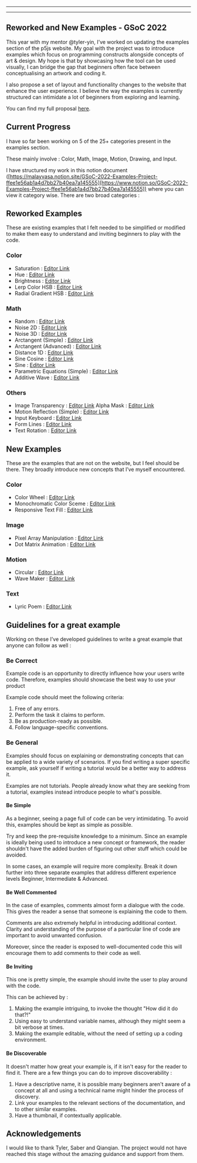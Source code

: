 
---

---
## Reworked and New Examples - GSoC 2022

This year with my mentor @tyler-yin, I’ve worked on updating the examples section of the p5js website. My goal with the project was to introduce examples which focus on programming constructs alongside concepts of art & design. My hope is that by showcasing how the tool can be used visually, I can bridge the gap that beginners often face between conceptualising an artwork and coding it.

I also propose a set of layout and functionality changes to the website that enhance the user experience. I believe the way the examples is currently structured can intimidate a lot of beginners from exploring and learning. 

You can find my full proposal [here](https://summerofcode.withgoogle.com/media/user/bad5e07f0969/proposal/gAAAAABjD1624v_zls-M-HNtpmsqjHRz0xzwXQuSzMLP3JgcdJ2uEMqJ5r4URH1Gk4qmJFMhS3f2zuuAvFglM-TFS2VWbtQGjccnF3FzmW6FwG1T4l6Y9I4=.pdf).

## Current Progress

I have so far been working on 5 of the 25+ categories present in the examples section.

These mainly involve : Color, Math, Image, Motion, Drawing, and Input. 

I have structured my work in this notion document ([https://malayvasa.notion.site/GSoC-2022-Examples-Project-ffee1e56ab1a4d7bb27b40ea7a145555](https://www.notion.so/GSoC-2022-Examples-Project-ffee1e56ab1a4d7bb27b40ea7a145555)) where you can view it category wise. There are two broad categories :

## Reworked Examples 
These are existing examples that I felt needed to be simplified or modified to make them easy to understand and inviting beginners to play with the code.

### Color
- Saturation : [Editor Link](https://editor.p5js.org/malayvasa2001/sketches/D_diJGx3z)
- Hue : [Editor Link](https://editor.p5js.org/malayvasa2001/sketches/cp-vOyVaN)
- Brightness : [Editor Link](https://editor.p5js.org/malayvasa2001/sketches/ePCMD0Qva)
- Lerp Color HSB : [Editor Link](https://editor.p5js.org/malayvasa2001/sketches/MXJuQ6PXQ)
- Radial Gradient HSB : [Editor Link](https://editor.p5js.org/malayvasa2001/sketches/oLbAZAYiu)

### Math
- Random : [Editor Link](https://editor.p5js.org/malayvasa2001/sketches/q4UHuGgOf)
- Noise 2D : [Editor Link](https://editor.p5js.org/malayvasa2001/sketches/vMJrphk9M)
- Noise 3D : [Editor Link](https://editor.p5js.org/malayvasa2001/sketches/lk1oVQzbx)
- Arctangent (Simple) : [Editor Link](https://editor.p5js.org/malayvasa2001/sketches/jaiw_N5sb)
- Arctangent (Advanced) : [Editor Link](https://editor.p5js.org/malayvasa2001/sketches/2yRK0w1q6)
- Distance 1D : [Editor Link](https://editor.p5js.org/malayvasa2001/sketches/UL3NmUPa6)
- Sine Cosine : [Editor Link](https://editor.p5js.org/malayvasa2001/sketches/pGHOS_8ks)
- Sine : [Editor Link](https://editor.p5js.org/malayvasa2001/sketches/fP-4RSNHR)
- Parametric Equations (Simple) : [Editor Link](https://editor.p5js.org/malayvasa/sketches/7oeYm1cPy)
- Additive Wave : [Editor Link](https://editor.p5js.org/malayvasa2001/sketches/O_mktBiqU)

### Others

- Image
Transparency : [Editor Link](https://editor.p5js.org/malayvasa2001/sketches/FHFm3jHQv)
Alpha Mask : [Editor Link](https://editor.p5js.org/malayvasa2001/sketches/CARbnWpzw)
- Motion
Reflection (Simple) : [Editor Link](https://editor.p5js.org/malayvasa2001/sketches/jtmKm8sRx)
- Input 
Keyboard : [Editor Link](https://editor.p5js.org/malayvasa2001/sketches/Pi2EyKvlg)
- Form
Lines : [Editor Link](https://editor.p5js.org/malayvasa2001/sketches/MgithbMo6)
- Text
Rotation : [Editor Link](https://editor.p5js.org/malayvasa2001/sketches/QkPp1hvsd)


## New Examples
These are the examples that are not on the website, but I feel should be there. They broadly introduce new concepts that I’ve myself encountered.

### Color
- Color Wheel : [Editor Link](https://editor.p5js.org/malayvasa2001/sketches/9K5GEkGT9)
- Monochromatic Color Sceme : [Editor Link](https://editor.p5js.org/malayvasa2001/sketches/lomRnGCUd)
- Responsive Text Fill : [Editor Link](https://editor.p5js.org/malayvasa2001/sketches/wAO-2_vcL)

### Image
- Pixel Array Manipulation : [Editor Link](https://editor.p5js.org/malayvasa2001/sketches/YTy8LlSFq)
- Dot Matrix Animation : [Editor Link](https://editor.p5js.org/malayvasa2001/sketches/nDxraaJ8u)

### Motion
- Circular : [Editor Link](https://editor.p5js.org/malayvasa2001/sketches/vpNF676Z5)
- Wave Maker : [Editor Link](https://editor.p5js.org/malayvasa2001/sketches/zNeDx6t7M)

### Text
- Lyric Poem : [Editor Link](https://editor.p5js.org/malayvasa2001/sketches/aC1oUxpAo)

## Guidelines for a great example
Working on these I’ve developed guidelines to write a great example that anyone can follow as well :

### Be Correct
Example code is an opportunity to directly influence how your users write code. Therefore, examples should showcase the best way to use your product 

Example code should meet the following criteria:
1. Free of any errors.
2. Perform the task it claims to perform.
3. Be as production-ready as possible.
4. Follow language-specific conventions.

### Be General
Examples should focus on explaining or demonstrating concepts that can be applied to a wide variety of scenarios. If you find writing a super specific example, ask yourself if writing a tutorial would be a better way to address it.

 Examples are not tutorials. People already know what they are seeking from a tutorial, examples instead introduce people to what's possible.

#### Be Simple
As a beginner, seeing a page full of code can be very intimidating. To avoid this, examples should be kept as simple as possible. 

Try and keep the pre-requisite knowledge to a minimum. Since an example is ideally being used to introduce a new concept or framework, the reader shouldn't have the added burden of figuring out other stuff which could be avoided. 

In some cases, an example will require more complexity. Break it down further into three separate examples that address different experience levels Beginner, Intermediate & Advanced.

#### Be Well Commented
In the case of examples, comments almost form a dialogue with the code. This gives the reader a sense that someone is explaining the code to them. 

Comments are also extremely helpful in introducing additional context. Clarity and understanding of the purpose of a particular line of code are important to avoid unwanted confusion.

Moreover, since the reader is exposed to well-documented code this will encourage them to add comments to their code as well.

#### Be Inviting
This one is pretty simple, the example should invite the user to play around with the code. 

This can be achieved by :
1. Making the example intriguing, to invoke the thought "How did it do that?!"
2. Using easy to understand variable names, although they might seem a bit verbose at times.
3. Making the example editable, without the need of setting up a coding environment.

#### Be Discoverable
It doesn't matter how great your example is, if it isn't easy for the reader to find it. There are a few things you can do to improve discoverability : 

1. Have a descriptive name, it is possible many beginners aren't aware of a concept at all and using a technical name might hinder the process of discovery.
2. Link your examples to the relevant sections of the documentation, and to other similar examples.
3. Have a thumbnail, if contextually applicable.

## Acknowledgements

I would like to thank Tyler, Saber and Qianqian. The project would not have reached this stage without the amazing guidance and support from them.
  